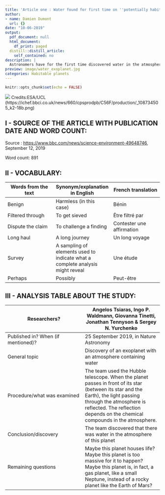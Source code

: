 ```yaml
---
title: 'Article one : Water found for first time on ''potentially habitable'' planet'
author:
- name: Damien Dumont
  url: {}
date: "10-06-2019"
output:
  pdf_document: null
  html_document:
    df_print: paged
  distill::distill_article:
    self_contained: no
description: |
  Astronomers have for the first time discovered water in the atmosphere of a planet orbiting within the habitable zone of a distant star.
preview: image/water_exoplanet.jpg
categories: Habitable planets
---
```


```r
knitr::opts_chunk$set(echo = FALSE)
```

![](image/water_exoplanet.jpg)
Credits:ESA/UCL (https://ichef.bbci.co.uk/news/660/cpsprodpb/C56F/production/_108734505_k2-18b.png)

## I - SOURCE OF THE ARTICLE WITH PUBLICATION DATE AND WORD COUNT:
Source : <https://www.bbc.com/news/science-environment-49648746>, September 12, 2019

Word count: 891

## II - VOCABULARY:

| Words from the text | Synonym/explanation in English | French translation |
|--|--|--|
| Benign | Harmless (in this case)  | Bénin |
| Filtered through | To get sieved    | Être filtré par |
| Dispute the claim | To challenge a finding | Contester une affirmation |
| Long haul | A long journey | Un long voyage  |
| Survey | A sampling of elements used to indicate what a complete analysis might reveal | Une étude   |
| Perhaps | Possibly | Peut-être  |

## III - ANALYSIS TABLE ABOUT THE STUDY:

| Researchers? | Angelos Tsiaras, Ingo P. Waldmann, Giovanna Tinetti, Jonathan Tennyson & Sergey N. Yurchenko |
|-|-|
| Published in? When (if mentioned)? | 25 September 2019, in Nature Astronomy |
| General topic |Discovery of an exoplanet with an atmosphere containing water |
| Procedure/what was examined |The team used the Hubble telescope. When the planet passes in front of its star (between its star and the Earth), the light passing through the atmosphere is reflected. The reflection depends on the chemical compounds in the atmosphere. |
| Conclusion/discovery | The team discovered that there was water in the atmosphere of this planet |
| Remaining questions | Maybe this planet houses life? Maybe this planet is too massive for it to happen? Maybe this planet is, in fact, a gas planet, like a small Neptune, instead of a rocky planet like the Earth of Mars? |
